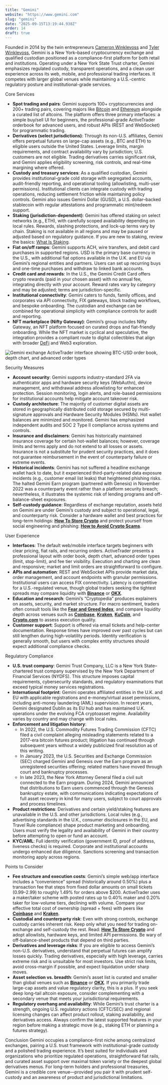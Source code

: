 ```yaml
---
title: "Gemini"
website: "https://www.gemini.com"
slug: "gemini"
date: "2025-09-15T13:19:44.938Z"
order: 14
draft: true
---
```


Founded in 2014 by the twin entrepreneurs [Cameron Winklevoss](/crypto-ogs/cameron-winklevoss) and [Tyler Winklevoss](/crypto-ogs/tyler-winklevoss), Gemini is a New York–based cryptocurrency exchange and qualified custodian positioned as a compliance-first platform for both retail and institutions. Operating under a New York State Trust charter, Gemini emphasizes regulated custody, transparent operations, and a clean user experience across its web, mobile, and professional trading interfaces. It competes with larger global venues while maintaining a U.S.-centric regulatory posture and institutional-grade services.

Core Services
- **Spot trading and pairs**: Gemini supports 100+ cryptocurrencies and 200+ trading pairs, covering majors like [Bitcoin](/posts/what-is-bitcoin) and [Ethereum](/posts/what-is-ethereum) alongside a curated list of altcoins. The platform offers three primary interfaces: a simple buy/sell UI for beginners, the professional-grade ActiveTrader orderbook for advanced users, and robust APIs (REST and WebSocket) for programmatic trading.
- **Derivatives (select jurisdictions)**: Through its non-U.S. affiliates, Gemini offers perpetual futures on large-cap assets (e.g., BTC and ETH) to eligible users outside the United States. Leverage limits, margin requirements, and contract availability vary by jurisdiction; U.S. customers are not eligible. Trading derivatives carries significant risk, and Gemini applies eligibility screening, risk controls, and real-time margining where offered.
- **Custody and treasury services**: As a qualified custodian, Gemini provides institutional-grade cold storage with segregated accounts, audit-friendly reporting, and operational tooling (allowlisting, multi-user permissions). Institutional clients can integrate custody with trading operations, reducing settlement friction while maintaining policy controls. Gemini also issues Gemini Dollar (GUSD), a U.S. dollar–backed stablecoin with regular attestations and programmatic mint/redeem support.
- **Staking (jurisdiction-dependent)**: Gemini has offered staking on select networks (e.g., ETH), with carefully scoped availability depending on local rules. Rewards, slashing protections, and lock-up terms vary by chain. Staking is not available in all regions and may be paused or adjusted based on regulatory guidance. If you are new to staking, review the basics: [What Is Staking](/posts/what-is-staking).
- **Fiat on/off ramps**: Gemini supports ACH, wire transfers, and debit card purchases in supported regions. USD is the primary base currency in the U.S., with additional fiat options available in the U.K. and EU via Gemini’s regional entities and partners. Users can set up recurring buys and one-time purchases and withdraw to linked bank accounts.
- **Credit card and rewards**: In the U.S., the Gemini Credit Card offers crypto rewards (paid in your chosen asset) with no annual fee, integrating directly with your account. Reward rates vary by category and may be adjusted; terms are jurisdiction-specific.
- **Institutional connectivity**: Gemini caters to funds, family offices, and corporates via API connectivity, FIX gateways, block trading workflows, and bespoke onboarding. The custodian and exchange can be combined for operational simplicity with compliance controls for audit and reporting.
- **NFT marketplace (Nifty Gateway)**: Gemini’s group includes Nifty Gateway, an NFT platform focused on curated drops and fiat-friendly onboarding. While the NFT market is cyclical and speculative, the integration provides a compliant route to digital collectibles that align with broader [DeFi](/posts/what-is-defi) and Web3 exploration.

![Gemini exchange ActiveTrader interface showing BTC-USD order book, depth chart, and advanced order types](/images/exchanges/gemini.png)

Security Measures
- **Account security**: Gemini supports industry-standard 2FA via authenticator apps and hardware security keys (WebAuthn), device management, and withdrawal address allowlisting for enhanced protection. Session monitoring, login alerts, and role-based permissions for institutional accounts help mitigate account takeover risk.
- **Custody architecture**: The majority of customer digital assets are stored in geographically distributed cold storage secured by multi-signature approvals and Hardware Security Modules (HSMs). Hot wallet balances are minimized and monitored. Gemini has emphasized independent audits and SOC 2 Type II compliance across systems and controls.
- **Insurance and disclaimers**: Gemini has historically maintained insurance coverage for certain hot-wallet balances; however, coverage limits and terms apply and do not extend to all losses or assets. Insurance is not a substitute for prudent security practices, and it does not guarantee reimbursement in the event of counterparty failure or extreme events.
- **Historical incidents**: Gemini has not suffered a headline exchange wallet hack to date, but it experienced third-party-related data exposure incidents (e.g., customer email list leaks) that heightened phishing risks. The halted Gemini Earn program (partnered with Genesis) in November 2022 was a counterparty event rather than a platform security breach; nevertheless, it illustrates the systemic risk of lending programs and off-balance-sheet exposures.
- **Self-custody guidance**: Regardless of exchange reputation, assets held on Gemini are under Gemini’s custody and subject to operational, legal, and counterparty risk. Consider a hardware wallet and best practices for long-term holdings: **[How To Store Crypto](/posts/how-to-store-crypto)** and protect yourself from social engineering and phishing: **[How to Avoid Crypto Scams](/posts/how-to-avoid-crypto-scams)**.

User Experience
- **Interfaces**: The default web/mobile interface targets beginners with clear pricing, fiat rails, and recurring orders. ActiveTrader presents a professional layout with order book, depth chart, advanced order types (limit, stop-limit), and fee tier visibility. Execution and charting are clean and responsive; market and limit orders are straightforward to configure.
- **APIs and automation**: REST and WebSocket APIs provide market data, order management, and account endpoints with granular permissions. Institutional users can access FIX connectivity. Latency is competitive for a U.S.-regulated venue, though global traders seeking the tightest spreads may compare liquidity with **[Binance](/exchanges/binance)** or **[OKX](/exchanges/okx)**.
- **Education and research**: Gemini’s “Cryptopedia” produces explainers on assets, security, and market structure. For macro sentiment, traders often consult tools like the **[Fear and Greed Index](/tools/fear-and-greed-index)**, and compare liquidity depth across venues such as **[Coinbase](/exchanges/coinbase)**, **[Kraken](/exchanges/kraken)**, **[KuCoin](/exchanges/kucoin)**, and **[Crypto.com](/exchanges/crypto-com)** to assess execution quality.
- **Customer support**: Support is offered via email tickets and help-center documentation. Response times have improved over past cycles but can still lengthen during high-volatility periods. Identity verification is generally smooth, but users with complex entity structures should expect additional compliance checks.

Regulatory Compliance
- **U.S. trust company**: Gemini Trust Company, LLC is a New York State–chartered trust company supervised by the New York Department of Financial Services (NYDFS). This structure imposes capital requirements, cybersecurity standards, and regulatory examinations that exceed typical money services registrations.
- **International footprint**: Gemini operates affiliated entities in the U.K. and EU with applicable registrations and e-money/virtual asset permissions, including anti-money laundering (AML) supervision. In recent years, Gemini designated Dublin as its EU hub and has maintained U.K. operations under the evolving FCA cryptoasset regime. Availability varies by country and may change with local rules.
- **Enforcement and litigation history**: 
  - In 2022, the U.S. Commodity Futures Trading Commission (CFTC) filed a civil complaint alleging misleading statements related to a 2017-era bitcoin futures product; litigation has continued through subsequent years without a widely publicized final resolution as of this writing.
  - In January 2023, the U.S. Securities and Exchange Commission (SEC) charged Gemini and Genesis over the Earn program as an unregistered securities offering; related matters have moved through court and bankruptcy processes.
  - In late 2023, the New York Attorney General filed a civil suit connected to the Earn program. During 2024, Gemini announced that distributions to Earn users commenced through the Genesis bankruptcy estate, with communications indicating expectations of full asset recovery in kind for many users, subject to court approvals and process timelines.
- **Product restrictions**: Derivatives and certain yield/staking features are unavailable in the U.S. and other jurisdictions. Local rules (e.g., advertising standards in the U.K., consumer disclosures in the EU, and Travel Rule compliance) shape product marketing and onboarding. Users must verify the legality and availability of Gemini in their country before attempting to open or fund an account.
- **KYC/AML**: Full identity verification (government ID, proof of address, liveness checks) is required. Corporate and institutional accounts undergo enhanced due diligence. Sanctions screening and transaction monitoring apply across regions.

Points to Consider
- **Fee structure and execution costs**: Gemini’s simple web/app interface includes a “convenience” spread (historically around 0.50%) plus a transaction fee that steps from fixed dollar amounts on small tickets ($0.99–$2.99) to roughly 1.49% for orders above $200. ActiveTrader uses a maker/taker scheme with posted rates up to 0.40% maker and 0.20% taker for low-volume tiers, declining with volume. Compare your effective total cost of ownership (spread + fees) with peers like **[Coinbase](/exchanges/coinbase)** and **[Kraken](/exchanges/kraken)**.
- **Custodial and counterparty risk**: Even with strong controls, exchange custody carries inherent risk. Keep only what you need for trading on-exchange and self-custody the rest. Read: **[How To Store Crypto](/posts/how-to-store-crypto)** and adopt allowlists, hardware keys, and limited API permissions. Be wary of off-balance-sheet products that depend on third parties.
- **Derivatives and leverage risks**: If you are eligible to access Gemini’s non-U.S. derivatives, understand that perpetual futures can amplify losses quickly. Trading derivatives, especially with high leverage, carries extreme risk and is unsuitable for most investors. Use strict risk limits, avoid cross-margin if possible, and expect liquidation under sharp moves.
- **Asset selection vs. breadth**: Gemini’s asset list is curated and smaller than global venues such as **[Binance](/exchanges/binance)** or **[OKX](/exchanges/okx)**. If you primarily trade large-cap assets and value regulatory clarity, this is a plus. If you seek deep long-tail altcoin exposure, consider complementing with a secondary venue that meets your jurisdictional requirements.
- **Regulatory overhang and availability**: While Gemini’s trust charter is a strength, ongoing U.S. regulatory actions (CFTC/SEC) and regional licensing changes can affect product rollout, staking availability, and derivatives access. Always confirm the latest supported features in your region before making a strategic move (e.g., staking ETH or planning a futures strategy).

Conclusion
Gemini occupies a compliance-first niche among centralized exchanges, pairing a U.S. trust framework with institutional-grade custody and a polished trading experience. It’s best suited for individuals and organizations who prioritize regulated operations, straightforward fiat rails, and curated asset support over maximal token variety or the deepest global derivatives menus. For long-term holders and professional treasuries, Gemini is a credible core venue—provided you pair it with prudent self-custody and an awareness of product and jurisdictional limitations.